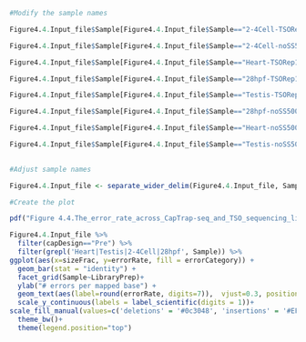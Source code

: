 ```r
#Modify the sample names

Figure4.4.Input_file$Sample[Figure4.4.Input_file$Sample=="2-4Cell-TSORep1"]<-"2-4Cell_TSO"

Figure4.4.Input_file$Sample[Figure4.4.Input_file$Sample=="2-4Cell-noSS500Rep1"]<-"2-4Cell_CapTrap-noSS500"

Figure4.4.Input_file$Sample[Figure4.4.Input_file$Sample=="Heart-TSORep1"]<-"Heart_TSO"

Figure4.4.Input_file$Sample[Figure4.4.Input_file$Sample=="28hpf-TSORep1"]<-"28hpf_TSO"

Figure4.4.Input_file$Sample[Figure4.4.Input_file$Sample=="Testis-TSORep1"]<-"Testis_TSO"

Figure4.4.Input_file$Sample[Figure4.4.Input_file$Sample=="28hpf-noSS500Rep1"]<-"28hpf_CapTrap-noSS500"

Figure4.4.Input_file$Sample[Figure4.4.Input_file$Sample=="Heart-noSS500Rep1"]<-"Heart_CapTrap-noSS500"

Figure4.4.Input_file$Sample[Figure4.4.Input_file$Sample=="Testis-noSS500Rep1"]<-"Testis_CapTrap-noSS500"
  
```

```r
#Adjust sample names 

Figure4.4.Input_file <- separate_wider_delim(Figure4.4.Input_file, Sample, delim = "_", names = c("Sample", "LibraryPrep"))
```
```r
#Create the plot

pdf("Figure 4.4.The_error_rate_across_CapTrap-seq_and_TSO_sequencing_library_preparation_protocols_for_zebrafish_samples.pdf", bg = "transparent", width=14, height=10)

Figure4.4.Input_file %>%
  filter(capDesign=="Pre") %>% 
  filter(grepl('Heart|Testis|2-4Cell|28hpf', Sample)) %>% 
ggplot(aes(x=sizeFrac, y=errorRate, fill = errorCategory)) +
  geom_bar(stat = "identity") +
  facet_grid(Sample~LibraryPrep)+
  ylab("# errors per mapped base") +
  geom_text(aes(label=round(errorRate, digits=7)),  vjust=0.3, position = position_stack(.5), colour = "black") +
  scale_y_continuous(labels = label_scientific(digits = 1))+
scale_fill_manual(values=c('deletions' = '#0c3048', 'insertions' = '#EF382C', 'mismatches' = '#FF7F2A')) +
  theme_bw()+
  theme(legend.position="top")
```

